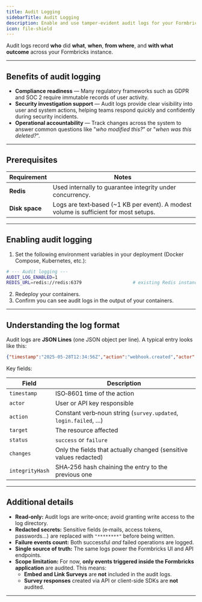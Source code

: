 ```yaml
---
title: Audit Logging
sidebarTitle: Audit Logging
description: Enable and use tamper‑evident audit logs for your Formbricks instance.
icon: file-shield
---
```



Audit logs record **who** did **what**, **when**, **from where**, and **with what outcome** across your Formbricks instance.

---

## Benefits of audit logging

- **Compliance readiness** — Many regulatory frameworks such as GDPR and SOC 2 require immutable records of user activity.
- **Security investigation support** — Audit logs provide clear visibility into user and system actions, helping teams respond quickly and confidently during security incidents.
- **Operational accountability** — Track changes across the system to answer common questions like "_who modified this?_” or "_when was this deleted?_".

---

## Prerequisites

| Requirement | Notes |
|-------------|-------|
| **Redis** | Used internally to guarantee integrity under concurrency. |
| **Disk space** | Logs are text‑based (~1 KB per event). A modest volume is sufficient for most setups. |

---

## Enabling audit logging

1. Set the following environment variables in your deployment (Docker Compose, Kubernetes, etc.):

```bash title=".env"
# --- Audit logging ---
AUDIT_LOG_ENABLED=1
REDIS_URL=redis://redis:6379                   # existing Redis instance
```

2. Redeploy your containers.
3. Confirm you can see audit logs in the output of your containers.

---

## Understanding the log format

Audit logs are **JSON Lines** (one JSON object per line). A typical entry looks like this:

```json
{"timestamp":"2025-05-28T12:34:56Z","action":"webhook.created","actor":{"id":"apiKey_123","type":"api"},"target":{"type":"webhook","id":"wh_456"},"organizationId":"org_789","status":"success","ipAddress":"203.0.113.42","changes":{"url":"https://example.com"},"integrityHash":"…","previousHash":"…"}
```

Key fields:

| Field | Description |
|-------|-------------|
| `timestamp` | ISO‑8601 time of the action |
| `actor` | User or API key responsible |
| `action` | Constant verb‑noun string (`survey.updated`, `login.failed`, …) |
| `target` | The resource affected |
| `status` | `success` or `failure` |
| `changes` | Only the fields that actually changed (sensitive values redacted) |
| `integrityHash` | SHA‑256 hash chaining the entry to the previous one |

---

## Additional details

- **Read‑only:** Audit logs are write‑once; avoid granting write access to the log directory.
- **Redacted secrets:** Sensitive fields (e‑mails, access tokens, passwords…) are replaced with `"********"` before being written.
- **Failure events count:** Both successful *and* failed operations are logged.
- **Single source of truth:** The same logs power the Formbricks UI and API endpoints.
- **Scope limitation:** For now, **only events triggered inside the Formbricks application** are audited. This means:
  - **Embed and Link Surveys** are **not** included in the audit logs.
  - **Survey responses** created via API or client-side SDKs are **not** audited.

---
